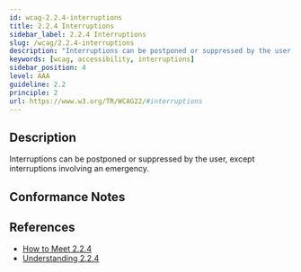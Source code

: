 ```yaml
---
id: wcag-2.2.4-interruptions
title: 2.2.4 Interruptions
sidebar_label: 2.2.4 Interruptions
slug: /wcag/2.2.4-interruptions
description: "Interruptions can be postponed or suppressed by the user, except interruptions involving an emergency."
keywords: [wcag, accessibility, interruptions]
sidebar_position: 4
level: AAA
guideline: 2.2
principle: 2
url: https://www.w3.org/TR/WCAG22/#interruptions
---
```


## Description

Interruptions can be postponed or suppressed by the user, except interruptions involving an emergency.

## Conformance Notes

<Project name="ads">
  <Unknown></Unknown>
</Project>

<Project name="scix">
  <Support></Support>
</Project>

## References

- [How to Meet 2.2.4](https://www.w3.org/WAI/WCAG22/quickref/#interruptions)
- [Understanding 2.2.4](https://www.w3.org/WAI/WCAG22/Understanding/interruptions.html)


